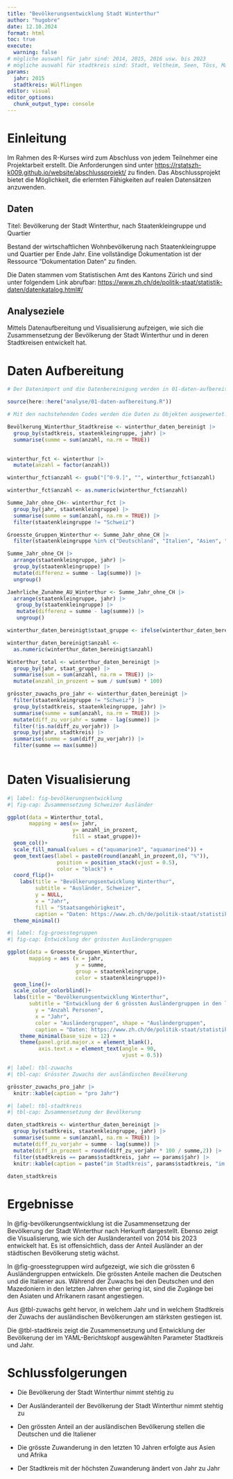 ```yaml
---
title: "Bevölkerungsentwicklung Stadt Winterthur" 
author: "hugobre" 
date: 12.10.2024
format: html
toc: true
execute: 
  warning: false
# mögliche auswahl für jahr sind: 2014, 2015, 2016 usw. bis 2023
# mögliche auswahl für stadtkreis sind: Stadt, Veltheim, Seen, Töss, Mattenbach, Oberwinterthur, Wülflingen
params:
  jahr: 2015
  stadtkreis: Wülflingen
editor: visual 
editor_options: 
  chunk_output_type: console
---
```




# Einleitung

Im Rahmen des R-Kurses wird zum Abschluss von jedem Teilnehmer eine Projektarbeit erstellt. Die Anforderungen sind unter <https://rstatszh-k009.github.io/website/abschlussprojekt/> zu finden. Das Abschlussprojekt bietet die Möglichkeit, die erlernten Fähigkeiten auf realen Datensätzen anzuwenden.

## Daten

Titel: Bevölkerung der Stadt Winterthur, nach Staatenkleingruppe und Quartier

Bestand der wirtschaftlichen Wohnbevölkerung nach Staatenkleingruppe und Quartier per Ende Jahr. Eine vollständige Dokumentation ist der Ressource "Dokumentation Daten" zu finden.

Die Daten stammen vom Statistischen Amt des Kantons Zürich und sind unter folgendem Link abrufbar: <https://www.zh.ch/de/politik-staat/statistik-daten/datenkatalog.html#/>

## Analyseziele

Mittels Datenaufbereitung und Visualisierung aufzeigen, wie sich die Zusammensetzung der Bevölkerung der Stadt Winterthur und in deren Stadtkreisen entwickelt hat.

# Daten Aufbereitung

```r
# Der Datenimport und die Datenbereinigung werden in 01-daten-aufbereitung.R vorgenommen

source(here::here("analyse/01-daten-aufbereitung.R"))
```

```r
# Mit den nachstehenden Codes werden die Daten zu Objekten ausgewertet.

Bevölkerung_Winterthur_Stadtkreise <- winterthur_daten_bereinigt |> 
  group_by(stadtkreis, staatenkleingruppe, jahr) |> 
  summarise(summe = sum(anzahl, na.rm = TRUE))
   
```

```r
winterthur_fct <- winterthur |> 
  mutate(anzahl = factor(anzahl))

winterthur_fct$anzahl <- gsub("[^0-9.]", "", winterthur_fct$anzahl)

winterthur_fct$anzahl <- as.numeric(winterthur_fct$anzahl)

Summe_Jahr_ohne_CH<- winterthur_fct |> 
  group_by(jahr, staatenkleingruppe) |> 
  summarise(summe = sum(anzahl, na.rm = TRUE)) |> 
  filter(staatenkleingruppe != "Schweiz")

Groesste_Gruppen_Winterthur <- Summe_Jahr_ohne_CH |> 
  filter(staatenkleingruppe %in% c("Deutschland", "Italien", "Asien", "Mazedonien", "Türkei", "Afrika"))

```

```r
Summe_Jahr_ohne_CH |> 
  arrange(staatenkleingruppe, jahr) |> 
  group_by(staatenkleingruppe) |> 
  mutate(differenz = summe - lag(summe)) |> 
  ungroup()

Jaehrliche_Zunahme_AU_Winterthur <- Summe_Jahr_ohne_CH |> 
  arrange(staatenkleingruppe, jahr) |> 
   group_by(staatenkleingruppe) |> 
   mutate(differenz = summe - lag(summe)) |> 
   ungroup()
```

```r
winterthur_daten_bereinigt$staat_gruppe <- ifelse(winterthur_daten_bereinigt$staatenkleingruppe == "Schweiz", "Schweiz", "Ausland")

winterthur_daten_bereinigt$anzahl <- 
  as.numeric(winterthur_daten_bereinigt$anzahl)

Winterthur_total <- winterthur_daten_bereinigt |> 
  group_by(jahr, staat_gruppe) |> 
  summarise(sum = sum(anzahl, na.rm = TRUE)) |> 
  mutate(anzahl_in_prozent = sum / sum(sum) * 100)
```

```r
grösster_zuwachs_pro_jahr <- winterthur_daten_bereinigt |> 
  filter(staatenkleingruppe != "Schweiz") |> 
  group_by(stadtkreis, staatenkleingruppe, jahr) |> 
  summarise(summe = sum(anzahl, na.rm = TRUE)) |> 
  mutate(diff_zu_vorjahr = summe - lag(summe)) |> 
  filter(!is.na(diff_zu_vorjahr)) |> 
  group_by(jahr, stadtkreis) |> 
  summarise(summe = sum(diff_zu_vorjahr)) |> 
  filter(summe == max(summe))
  
```

# Daten Visualisierung

```r
#| label: fig-bevölkerungsentwicklung
#| fig-cap: Zusammensetzung Schweizer Ausländer

ggplot(data = Winterthur_total, 
       mapping = aes(x= jahr,
                     y= anzahl_in_prozent,
                     fill = staat_gruppe))+
  geom_col()+
  scale_fill_manual(values = c("aquamarine3", "aquamarine4")) +
  geom_text(aes(label = paste0(round(anzahl_in_prozent,0), "%")),
                position = position_stack(vjust = 0.5),
                color = "black") +
  coord_flip()+
    labs(title = "Bevölkerungsentwicklung Winterthur",
         subtitle = "Ausländer, Schweizer",
         y = NULL,
         x = "Jahr",
         fill = "Staatsangehörigkeit",
         caption = "Daten: https://www.zh.ch/de/politik-staat/statistik-daten/datenkatalog.html#/")+
  theme_minimal()
```

```r
#| label: fig-groesstegruppen
#| fig-cap: Entwicklung der grössten Ausländergruppen

ggplot(data = Groesste_Gruppen_Winterthur,
       mapping = aes (x = jahr,
                      y = summe,
                      group = staatenkleingruppe,
                      color = staatenkleingruppe))+
  geom_line()+
  scale_color_colorblind()+
  labs(title = "Bevölkerungsentwicklung Winterthur",
       subtitle = "Entwicklung der 6 grössten Ausländergruppen in den letzten 10 Jahren",
         y = "Anzahl Personen",
         x = "Jahr",
         color = "Ausländergruppen", shape = "Ausländergruppen",
         caption = "Daten: https://www.zh.ch/de/politik-staat/statistik-daten/datenkatalog.html#/") +
    theme_minimal(base_size = 12) +
    theme(panel.grid.major.x = element_blank(),
          axis.text.x = element_text(angle = 90, 
                                     vjust = 0.5))
```

```r
#| label: tbl-zuwachs
#| tbl-cap: Grösster Zuwachs der ausländischen Bevölkerung

grösster_zuwachs_pro_jahr |>
  knitr::kable(caption = "pro Jahr")
```

```r
#| label: tbl-stadtkreis
#| tbl-cap: Zusammensetzung der Bevölkerung

daten_stadtkreis <- winterthur_daten_bereinigt |> 
  group_by(stadtkreis, staatenkleingruppe, jahr) |> 
  summarise(summe = sum(anzahl, na.rm = TRUE)) |> 
  mutate(diff_zu_vorjahr = summe - lag(summe)) |> 
  mutate(diff_in_prozent = round(diff_zu_vorjahr * 100 / summe,2)) |> 
  filter(stadtkreis == params$stadtkreis, jahr == params$jahr) |> 
  knitr::kable(caption = paste("im Stadtkreis", params$stadtkreis, "im Jahr", params$jahr))
  
daten_stadtkreis
```

# Ergebnisse

In @fig-bevölkerungsentwicklung ist die Zusammensetzung der Bevölkerung der Stadt Winterthur nach Herkunft dargestellt. Ebenso zeigt die Visualisierung, wie sich der Ausländeranteil von 2014 bis 2023 entwickelt hat. Es ist offensichtlich, dass der Anteil Ausländer an der städtischen Bevölkerung stetig wächst.

In @fig-groesstegruppen wird aufgezeigt, wie sich die grössten 6 Ausländergruppen entwickeln. Die grössten Anteile machen die Deutschen und die Italiener aus. Während der Zuwachs bei den Deutschen und den Mazedoniern in den letzten Jahren eher gering ist, sind die Zugänge bei den Asiaten und Afrikanern rasant angestiegen.

Aus @tbl-zuwachs geht hervor, in welchem Jahr und in welchem Stadtkreis der Zuwachs der ausländischen Bevölkerungen am stärksten gestiegen ist.

Die @tbl-stadtkreis zeigt die Zusammensetzung und Entwicklung der Bevölkerung der im YAML-Berichtskopf ausgewählten Parameter Stadtkreis und Jahr.

# Schlussfolgerungen

-   Die Bevölkerung der Stadt Winterthur nimmt stehtig zu

-   Der Ausländeranteil der Bevölkerung der Stadt Winterthur nimmt stehtig zu

-   Den grössten Anteil an der ausländischen Bevölkerung stellen die Deutschen und die Italiener

-   Die grösste Zuwanderung in den letzten 10 Jahren erfolgte aus Asien und Afrika

-   Der Stadtkreis mit der höchsten Zuwanderung ändert von Jahr zu Jahr
